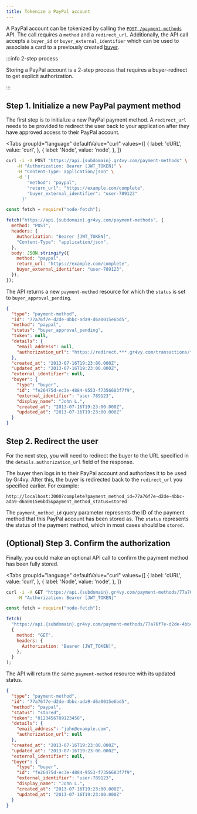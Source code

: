 ```yaml
---
title: Tokenize a PayPal account
---
```



A PayPal account can be tokenized by calling the [`POST /payment-methods`][api]
API. The call requires a `method` and a `redirect_url`. Additionally, the API
call accepts a `buyer_id` or `buyer_external_identifier` which can be used to
associate a card to a previously created [buyer].

:::info 2-step process

Storing a PayPal account is a 2-step process that requires a buyer-redirect to
get explicit authorization.

:::

[api]: /reference#operation/store-payment-method
[buyer]: /guides/buyers/add

## Step 1. Initialize a new PayPal payment method

The first step is to initialize a new PayPal payment method. A `redirect_url`
needs to be provided to redirect the user back to your application after they
have approved access to their PayPal account.

<Tabs
  groupId="language"
  defaultValue="curl"
  values={[
    { label: 'cURL', value: 'curl', },
    { label: 'Node', value: 'node', },
  ]}
>
  <TabItem value="curl">

```bash {5-9}
curl -i -X POST "https://api.{subdomain}.gr4vy.com/payment-methods" \
    -H "Authorization: Bearer [JWT_TOKEN]" \
    -H "Content-Type: application/json" \
    -d '{
        "method": "paypal",
        "return_url": "https://example.com/complete",
        "buyer_external_identifier": "user-789123"
      }'
```

  </TabItem>
  <TabItem value="node">

```js {10-14}
const fetch = require("node-fetch");

fetch("https://api.{subdomain}.gr4vy.com/payment-methods", {
  method: "POST",
  headers: {
    Authorization: "Bearer [JWT_TOKEN]",
    "Content-Type": "application/json",
  },
  body: JSON.stringify({
    method: "paypal",
    return_url: "https://example.com/complete",
    buyer_external_identifier: "user-789123",
  }),
});
```

  </TabItem>
</Tabs>

The API returns a new `payment-method` resource for which the `status` is set to
`buyer_approval_pending`.

```json title="POST /payment-methods"
{
  "type": "payment-method",
  "id": "77a76f7e-d2de-4bbc-ada9-d6a0015e6bd5",
  "method": "paypal",
  "status": "buyer_approval_pending",
  "token": null,
  "details": {
    "email_address": null,
    "authorization_url": "https://redirect.***.gr4vy.com/transactions/ffc88ec9-e1ee-45ba-993d-b5902c3b2a8c"
  },
  "created_at": "2013-07-16T19:23:00.000Z",
  "updated_at": "2013-07-16T19:23:00.000Z",
  "external_identifier": null,
  "buyer": {
    "type": "buyer",
    "id": "fe26475d-ec3e-4884-9553-f7356683f7f9",
    "external_identifier": "user-789123",
    "display_name": "John L.",
    "created_at": "2013-07-16T19:23:00.000Z",
    "updated_at": "2013-07-16T19:23:00.000Z"
  }
}
```

## Step 2. Redirect the user

For the next step, you will need to redirect the buyer to the URL specified in
the `details.authorization_url` field of the response.

The buyer then logs in to their PayPal account and authorizes it to be used by
Gr4vy. After this, the buyer is redirected back to the `redirect_url` you
specified earlier. For example:

```
http://localhost:3000?complete?payment_method_id=77a76f7e-d2de-4bbc-ada9-d6a0015e6bd5&payment_method_status=stored
```

The `payment_method_id` query parameter represents the ID of the payment method
that this PayPal account has been stored as. The `status` represents the status
of the payment method, which in most cases should be `stored`.

## (Optional) Step 3. Confirm the authorization

Finally, you could make an optional API call to confirm the payment method has
been fully stored.

<Tabs
  groupId="language"
  defaultValue="curl"
  values={[
    { label: 'cURL', value: 'curl', },
    { label: 'Node', value: 'node', },
  ]}
>
  <TabItem value="curl">

```bash
curl -i -X GET "https://api.{subdomain}.gr4vy.com/payment-methods/77a76f7e-d2de-4bbc-ada9-d6a0015e6bd5" \
    -H "Authorization: Bearer [JWT_TOKEN]"
```

  </TabItem>
  <TabItem value="node">

```js
const fetch = require("node-fetch");

fetch(
  "https://api.{subdomain}.gr4vy.com/payment-methods/77a76f7e-d2de-4bbc-ada9-d6a0015e6bd5",
  {
    method: "GET",
    headers: {
      Authorization: "Bearer [JWT_TOKEN]",
    },
  }
);
```

  </TabItem>
</Tabs>

The API will return the same `payment-method` resource with its updated status.

```json title="GET /payment-methods/77a76f7e-d2de-4bbc-ada9-d6a0015e6bd5/authorize"
{
  "type": "payment-method",
  "id": "77a76f7e-d2de-4bbc-ada9-d6a0015e6bd5",
  "method": "paypal",
  "status": "stored",
  "token": "0123456789123458",
  "details": {
    "email_address": "john@example.com",
    "authorization_url": null
  },
  "created_at": "2013-07-16T19:23:00.000Z",
  "updated_at": "2013-07-16T19:23:00.000Z",
  "external_identifier": null,
  "buyer": {
    "type": "buyer",
    "id": "fe26475d-ec3e-4884-9553-f7356683f7f9",
    "external_identifier": "user-789123",
    "display_name": "John L.",
    "created_at": "2013-07-16T19:23:00.000Z",
    "updated_at": "2013-07-16T19:23:00.000Z"
  }
}
```
